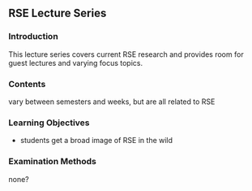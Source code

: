 ## RSE Lecture Series

### Introduction

This lecture series covers current RSE research and provides room for guest lectures and varying focus topics.


### Contents

vary between semesters and weeks, but are all related to RSE


### Learning Objectives

- students get a broad image of RSE in the wild


### Examination Methods

none?